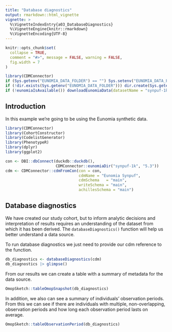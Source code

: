 ```yaml
---
title: "Database diagnostics"
output: rmarkdown::html_vignette
vignette: >
  %\VignetteIndexEntry{a03_DatabaseDiagnostics}
  %\VignetteEngine{knitr::rmarkdown}
  %\VignetteEncoding{UTF-8}
---
```


```r
knitr::opts_chunk$set(
  collapse = TRUE,
  comment = "#>", message = FALSE, warning = FALSE,
  fig.width = 7
)

library(CDMConnector)
if (Sys.getenv("EUNOMIA_DATA_FOLDER") == "") Sys.setenv("EUNOMIA_DATA_FOLDER" = tempdir())
if (!dir.exists(Sys.getenv("EUNOMIA_DATA_FOLDER"))) dir.create(Sys.getenv("EUNOMIA_DATA_FOLDER"))
if (!eunomiaIsAvailable()) downloadEunomiaData(datasetName = "synpuf-1k")
```

## Introduction
In this example we're going to be using the Eunomia synthetic data. 

```r
library(CDMConnector)
library(CohortConstructor)
library(CodelistGenerator)
library(PhenotypeR)
library(dplyr)
library(ggplot2)

con <- DBI::dbConnect(duckdb::duckdb(), 
                      CDMConnector::eunomiaDir("synpuf-1k", "5.3"))
cdm <- CDMConnector::cdmFromCon(con = con, 
                                cdmName = "Eunomia Synpuf",
                                cdmSchema   = "main",
                                writeSchema = "main", 
                                achillesSchema = "main")
```

## Database diagnostics

We have created our study cohort, but to inform analytic decisions and interpretation of results requires an understanding of the dataset from which it has been derived. The `databaseDiagnostics()` function will help us better understand a data source. 

To run database diagnostics we just need to provide our cdm reference to the function.

```r
db_diagnostics <- databaseDiagnostics(cdm)
db_diagnostics |> glimpse()
```

From our results we can create a table with a summary of metadata for the data source.
```r
OmopSketch::tableOmopSnapshot(db_diagnostics)
```

In addition, we also can see a summary of individuals' observation periods. From this we can see if there are individuals with multiple, non-overlapping, observation periods and how long each observation period lasts on average. 
```r
OmopSketch::tableObservationPeriod(db_diagnostics)
```
